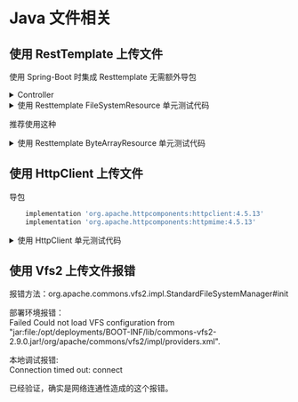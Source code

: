 # Java 文件相关

## 使用 RestTemplate 上传文件

使用 Spring-Boot 时集成 Resttemplate 无需额外导包<br/>

<details>
    <summary>Controller</summary>

```java
package whalefall.filedownloadorup;

import lombok.extern.slf4j.Slf4j;
import org.springframework.web.bind.annotation.PostMapping;
import org.springframework.web.bind.annotation.RequestParam;
import org.springframework.web.bind.annotation.RestController;
import org.springframework.web.multipart.MultipartFile;

/**
 * @author: WhaleFall541
 * @date: 2021/11/25 22:29
 */
@RestController
@Slf4j
public class Test4HtmlController {

    @PostMapping("upload1")
    public String upload1(@RequestParam("file") MultipartFile file, @RequestParam("test") String test) {
        log.info("upload1 {} test {}", file.getOriginalFilename(), test);
        return "OK";
    }

}

```

</details>

<details>
    <summary>使用 Resttemplate FileSystemResource 单元测试代码</summary>

```java
package whalefall.filedownloadorup;


import org.junit.jupiter.api.Assertions;
import org.junit.jupiter.api.Test;
import org.slf4j.Logger;
import org.slf4j.LoggerFactory;
import org.springframework.core.io.FileSystemResource;
import org.springframework.http.*;
import org.springframework.util.LinkedMultiValueMap;
import org.springframework.util.MultiValueMap;
import org.springframework.web.client.RestTemplate;

import java.io.File;

import static whalefall.filedownloadorup.TestHttpClientUpload1.FILE_PATH;
import static whalefall.filedownloadorup.TestHttpClientUpload1.UPLOAD_URL;

/**
 * @author Halcyon
 * @since 1.0.0
 */
public class TestRestTemplateUpload {
    private static final Logger logger = LoggerFactory.getLogger(TestHttpClientUpload1.class);
    @Test
    public void testResttemplateUpload() {
        File file = new File(FILE_PATH);

        // 创建RestTemplate实例
        RestTemplate restTemplate = new RestTemplate();

        // 构建请求体
        MultiValueMap<String, Object> requestBody = new LinkedMultiValueMap<>();
        // ByteArrayResource 也可以但是要覆盖getFilename方法 适用于byte字节文件
        requestBody.add("file", new FileSystemResource(file)); // 添加文件
        requestBody.add("test", "testResttemplateUpload test");

        // 设置请求头
        HttpHeaders headers = new HttpHeaders();
        headers.setContentType(MediaType.MULTIPART_FORM_DATA);

        // 创建HttpEntity，将请求体和请求头封装进去
        HttpEntity<MultiValueMap<String, Object>> requestEntity = new HttpEntity<>(requestBody, headers);

        // 发送POST请求
        ResponseEntity<String> response = restTemplate.exchange(UPLOAD_URL, HttpMethod.POST, requestEntity, String.class);

        // 获取服务器的响应状态码和响应体
        int statusCode = response.getStatusCodeValue();
        String responseBody = response.getBody();

        Assertions.assertEquals(200, statusCode);
        Assertions.assertEquals("OK", responseBody);
    }
}

```

</details>

推荐使用这种

<details>
	<summary>使用 Resttemplate ByteArrayResource 单元测试代码</summary>

```java
package whalefall.filedownloadorup;


import org.junit.jupiter.api.Assertions;
import org.junit.jupiter.api.Test;
import org.slf4j.Logger;
import org.slf4j.LoggerFactory;
import org.springframework.core.io.ByteArrayResource;
import org.springframework.http.*;
import org.springframework.util.LinkedMultiValueMap;
import org.springframework.util.MultiValueMap;
import org.springframework.web.client.RestTemplate;

import java.io.ByteArrayOutputStream;
import java.io.FileInputStream;
import java.io.IOException;
import java.util.Objects;

import static whalefall.filedownloadorup.TestHttpClientUpload1.FILE_PATH;
import static whalefall.filedownloadorup.TestHttpClientUpload1.UPLOAD_URL;

/**
 * @author Halcyon
 * @since 1.0.0
 */
public class TestRestTemplateUpload2 {
    private static final Logger logger = LoggerFactory.getLogger(TestHttpClientUpload1.class);

    public static byte[] readFileAsByteArray(String filePath) {
        try (FileInputStream fis = new FileInputStream(filePath);
             ByteArrayOutputStream bos = new ByteArrayOutputStream()) {

            byte[] buffer = new byte[1024];
            int bytesRead;
            while ((bytesRead = fis.read(buffer)) != -1) {
                bos.write(buffer, 0, bytesRead);
            }
            return bos.toByteArray();
        } catch (IOException e) {
            logger.error(e.getMessage(), e);
        }
        return null;
    }

    @Test
    public void testResttemplateUpload() throws IOException {

        // 创建RestTemplate实例
        RestTemplate restTemplate = new RestTemplate();

        // 构建请求体
        MultiValueMap<String, Object> requestBody = new LinkedMultiValueMap<>();
        requestBody.add("file", new ByteArrayResource(Objects.requireNonNull(readFileAsByteArray(FILE_PATH))) {
            @Override
            public String getFilename() {
                return "test.xlsx";
            }
        });
        requestBody.add("test", "testResttemplateUpload2 test");

        // 设置请求头
        HttpHeaders headers = new HttpHeaders();
        headers.setContentType(MediaType.MULTIPART_FORM_DATA);

        // 创建HttpEntity，将请求体和请求头封装进去
        HttpEntity<MultiValueMap<String, Object>> requestEntity = new HttpEntity<>(requestBody, headers);

        // 发送POST请求
        ResponseEntity<String> response = null;
        try {
            response = restTemplate.exchange(UPLOAD_URL, HttpMethod.POST, requestEntity, String.class);
            // 获取服务器的响应状态码和响应体
            int statusCode = response.getStatusCodeValue();
            String responseBody = response.getBody();

            Assertions.assertEquals(200, statusCode);
            Assertions.assertEquals("OK", responseBody);
        } catch (Exception e) {
            logger.error(e.getMessage(), e);
        }

    }
}

```

</details>

## 使用 HttpClient 上传文件

导包

```groovy
    implementation 'org.apache.httpcomponents:httpclient:4.5.13'
    implementation 'org.apache.httpcomponents:httpmime:4.5.13'
```

<details>
	<summary>使用 HttpClient 单元测试代码</summary>

```java
package whalefall.filedownloadorup;

import org.apache.http.HttpEntity;
import org.apache.http.client.methods.CloseableHttpResponse;
import org.apache.http.client.methods.HttpPost;
import org.apache.http.entity.ContentType;
import org.apache.http.entity.mime.MultipartEntityBuilder;
import org.apache.http.impl.client.CloseableHttpClient;
import org.apache.http.impl.client.HttpClients;
import org.junit.jupiter.api.Assertions;
import org.junit.jupiter.api.Test;
import org.slf4j.Logger;
import org.slf4j.LoggerFactory;

import java.io.File;
import java.io.IOException;
import java.util.Objects;

/\*\*

- @author Halcyon
- @since 1.0.0
  \*/
  public class TestHttpClientUpload1 {
  // 替换为要发送的 Excel 文件路径
  public static final String FILE_PATH = Objects.requireNonNull(TestHttpClientUpload1.class.getResource("/exceltemplet/priceListTemplate.xlsx")).getPath();// 替换为接收文件的服务器 URL
  public static final String UPLOAD_URL = "http://localhost:8080/upload1";
  private static final Logger logger = LoggerFactory.getLogger(TestHttpClientUpload1.class);

      @Test
      public void testHttpClientUpload() {

          File file = new File(FILE_PATH);
          // 创建CloseableHttpClient实例
          CloseableHttpClient httpClient = HttpClients.createDefault();
          // 创建HttpPost请求
          HttpPost httpPost = new HttpPost(UPLOAD_URL);
          // 创建Multipart实体
          MultipartEntityBuilder builder = MultipartEntityBuilder.create();
          builder.addBinaryBody("file", file, ContentType.APPLICATION_OCTET_STREAM, file.getName());
          // 添加其他参数
          builder.addTextBody("test", "testHttpClientUpload test");
          // 设置请求实体
          HttpEntity entity = builder.build();
          httpPost.setEntity(entity);
          int statusCode = 500;
          // 发送HttpPost请求，并获取服务器的响应
          try (CloseableHttpResponse response = httpClient.execute(httpPost)) {
              // 获取服务器的响应状态码
              statusCode = response.getStatusLine().getStatusCode();
              // 在这里可以处理服务器的响应，比如检查是否上传成功等
          } catch (IOException e) {
              logger.error(e.getMessage(), e);
          }
          Assertions.assertEquals(200, statusCode);
      }

}

```

</details>

## 使用 Vfs2 上传文件报错

报错方法：org.apache.commons.vfs2.impl.StandardFileSystemManager#init

部署环境报错：<br />
Failed Could not load VFS configuration from
"jar:file:/opt/deployments/BOOT-INF/lib/commons-vfs2-2.9.0.jar!/org/apache/commons/vfs2/impl/providers.xml".

本地调试报错: <br />
Connection timed out: connect

已经验证，确实是网络连通性造成的这个报错。


<TailProtocal />
